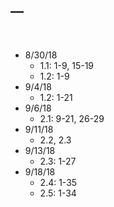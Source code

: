 ---
---

<br>

- 8/30/18
  - 1.1: 1-9, 15-19
  - 1.2: 1-9
- 9/4/18
  - 1.2: 1-21
- 9/6/18
  - 2.1: 9-21, 26-29
- 9/11/18
  - 2.2, 2.3
- 9/13/18
  - 2.3: 1-27
- 9/18/18
  - 2.4: 1-35
  - 2.5: 1-34
